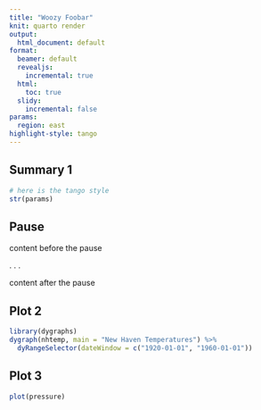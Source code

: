 ```yaml
---
title: "Woozy Foobar"
knit: quarto render
output:
  html_document: default
format: 
  beamer: default
  revealjs:
    incremental: true
  html:
    toc: true
  slidy:
    incremental: false
params:
  region: east
highlight-style: tango
---
```


## Summary 1

```r
# here is the tango style
str(params)
```

## Pause

content before the pause

. . .

content after the pause

## Plot 2

```r
library(dygraphs)
dygraph(nhtemp, main = "New Haven Temperatures") %>% 
  dyRangeSelector(dateWindow = c("1920-01-01", "1960-01-01"))
```

## Plot 3

```r
plot(pressure)
```
